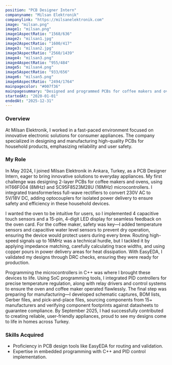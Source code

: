 ```yaml
---
position: "PCB Designer Intern"
companyname: "Milsan Elektronik"
companylink: "https://milsanelektronik.com"
image: "milsan.png"
image1: "milsan.png"
image1AspectRatio: "1568/636"
image2: "milsan1.jpg"
image2AspectRatio: "1600/417"
image3: "milsan2.jpg"
image3AspectRatio: "2560/1439"
image4: "milsan3.png"
image4AspectRatio: "955/484"
image5: "milsan4.png"
image5AspectRatio: "933/656"
image6: "milsan5.png"
image6AspectRatio: "2494/1764"
mainpagecolor: "#007f36"
mainpagesummary: "Designed and programmed PCBs for coffee makers and ovens, integrating user-focused features and ensuring manufacturing compliance"
startedAt: "2020-01-01"
endedAt: "2025-12-31"
---
```


### Overview
At Milsan Elektronik, I worked in a fast-paced environment focused on innovative electronic solutions for consumer appliances. The company specialized in designing and manufacturing high-quality PCBs for household products, emphasizing reliability and user safety.

### My Role
In May 2024, I joined Milsan Elektronik in Ankara, Turkey, as a PCB Designer Intern, eager to bring innovative solutions to everyday appliances. My first challenge was designing 2-layer PCBs for coffee makers and ovens, using HT66F004 (8MHz) and SC95F8523M28U (16MHz) microcontrollers. I integrated transformerless full-wave rectifiers to convert 230V AC to 5V/18V DC, adding optocouplers for isolated power delivery to ensure safety and efficiency in these household devices.

I wanted the oven to be intuitive for users, so I implemented 4 capacitive touch sensors and a 15-pin, 4-digit LED display for seamless feedback on the oven card. For the coffee maker, safety was key—I added temperature sensors and capacitive water level sensors to prevent dry operation, ensuring the device would protect users during every brew. Routing high-speed signals up to 16MHz was a technical hurdle, but I tackled it by applying impedance matching, carefully calculating trace widths, and using copper pours in power delivery areas for heat dissipation. With EasyEDA, I validated my designs through DRC checks, ensuring they were ready for production.

Programming the microcontrollers in C++ was where I brought these devices to life. Using SoC programming tools, I integrated PID controllers for precise temperature regulation, along with relay drivers and control systems to ensure the oven and coffee maker operated flawlessly. The final step was preparing for manufacturing—I developed schematic captures, BOM lists, Gerber files, and pick-and-place files, sourcing components from 15+ manufacturers and verifying component footprints against datasheets to guarantee compliance. By September 2025, I had successfully contributed to creating reliable, user-friendly appliances, proud to see my designs come to life in homes across Turkey.

### Skills Acquired
- Proficiency in PCB design tools like EasyEDA for routing and validation.
- Expertise in embedded programming with C++ and PID control implementation.